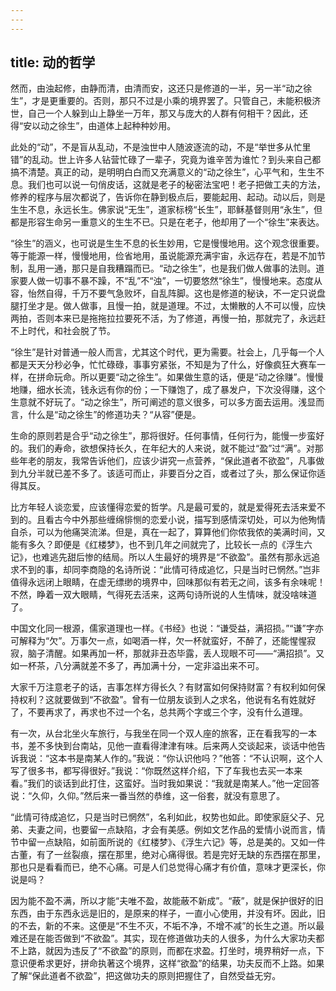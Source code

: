 ```yaml
---
---
---
```

title: 动的哲学
---




然而，由浊起修，由静而清，由清而安，这还只是修道的一半，另一半“动之徐生”，才是更重要的。否则，那只不过是小乘的境界罢了。只管自己，未能积极济世，自己一个人躲到山上静坐一万年，那又与庞大的人群有何相干？因此，还得“安以动之徐生”，由道体上起种种妙用。

此处的“动”，不是盲从乱动，不是浊世中人随波逐流的动，不是“举世多从忙里错”的乱动。世上许多人钻营忙碌了一辈子，究竟为谁辛苦为谁忙？到头来自己都搞不清楚。真正的动，是明明白白而又充满意义的“动之徐生”，心平气和，生生不息。我们也可以说一句俏皮话，这就是老子的秘密法宝吧！老子把做工夫的方法，修养的程序与层次都说了，告诉你在静到极点后，要能起用、起动。动以后，则是生生不息，永远长生。佛家说“无生”，道家标榜“长生”，耶稣基督则用“永生”，但都是形容生命另一重意义的生生不已。只是在老子，他却用了一个“徐生”来表达。

“徐生”的涵义，也可说是生生不息的长生妙用，它是慢慢地用。这个观念很重要。等于能源一样，慢慢地用，俭省地用，虽说能源充满宇宙，永远存在，若是不加节制，乱用一通，那只是自我糟蹋而已。“动之徐生”，也是我们做人做事的法则。道家要人做一切事不暴不躁，不“乱”不“浊”，一切要悠然“徐生”，慢慢地来。态度从容，怡然自得，千万不要气急败坏，自乱阵脚。这也是修道的秘诀，不一定只说盘腿打坐才是。做人做事，且慢一拍，就是道理。不过，太懒散的人不可以慢，应快两拍，否则本来已是拖拖拉拉要死不活，为了修道，再慢一拍，那就完了，永远赶不上时代，和社会脱了节。

“徐生”是针对普通一般人而言，尤其这个时代，更为需要。社会上，几乎每一个人都是天天分秒必争，忙忙碌碌，事事穷紧张，不知是为了什么，好像疯狂大赛车一样，在拼命玩命。所以更要“动之徐生”。如果做生意的话，便是“动之徐赚”。慢慢地赚，细水长流，钱永远有你的份；一下赚饱了，成了暴发户，下次没得赚，这个生意就不好玩了。“动之徐生”，所可阐述的意义很多，可以多方面去运用。浅显而言，什么是“动之徐生”的修道功夫？“从容”便是。

生命的原则若是合乎“动之徐生”，那将很好。任何事情，任何行为，能慢一步蛮好的。我们的寿命，欲想保持长久，在年纪大的人来说，就不能过“盈”过“满”。对那些年老的朋友，我常告诉他们，应该少讲究一点营养，“保此道者不欲盈”，凡事做到九分半就已差不多了。该适可而止，非要百分之百，或者过了头，那么保证你适得其反。

比方年轻人谈恋爱，应该懂得恋爱的哲学。凡是最可爱的，就是爱得死去活来爱不到的。且看古今中外那些缠绵悱恻的恋爱小说，描写到感情深切处，可以为他殉情自杀，可以为他痛哭流涕。但是，真在一起了，算算他们你侬我侬的美满时间，又能有多久？即便是《红楼梦》，也不到几年之间就完了，比较长一点的《浮生六记》，也难逃先甜后惨的结局。所以人生最好的境界是“不欲盈”。虽然有那永远追求不到的事，却同李商隐的名诗所说：“此情可待成追忆，只是当时已惘然。”岂非值得永远闭上眼睛，在虚无缥缈的境界中，回味那似有若无之间，该多有余味呢！不然，睁着一双大眼睛，气得死去活来，这两句诗所说的人生情味，就没啥味道了。

中国文化同一根源，儒家道理也一样。《书经》也说：“谦受益，满招损。”“谦”字亦可解释为“欠”。万事欠一点，如喝酒一样，欠一杯就蛮好，不醉了，还能惺惺寂寂，脑子清醒。如果再加一杯，那就非丑态毕露，丢人现眼不可——“满招损”。又如一杯茶，八分满就差不多了，再加满十分，一定非溢出来不可。

大家千万注意老子的话，吉事怎样方得长久？有财富如何保持财富？有权利如何保持权利？这就要做到“不欲盈”。曾有一位朋友谈到人之求名，他说有名有姓就好了，不要再求了，再求也不过一个名，总共两个字或三个字，没有什么道理。

有一次，从台北坐火车旅行，与我坐在同一个双人座的旅客，正在看我写的一本书，差不多快到台南站，见他一直看得津津有味。后来两人交谈起来，谈话中他告诉我说：“这本书是南某人作的。”我说：“你认识他吗？”他答：“不认识啊，这个人写了很多书，都写得很好。”我说：“你既然这样介绍，下了车我也去买一本来看。”我们的谈话到此打住，这蛮好。当时我如果说：“我就是南某人。”他一定回答说：“久仰，久仰。”然后来一番当然的恭维，这一俗套，就没有意思了。

“此情可待成追忆，只是当时已惘然”，名利如此，权势也如此。即使家庭父子、兄弟、夫妻之间，也要留一点缺陷，才会有美感。例如文艺作品的爱情小说而言，情节中留一点缺陷，如前面所说的《红楼梦》、《浮生六记》等，总是美的。又如一件古董，有了一丝裂痕，摆在那里，绝对心痛得很。若是完好无缺的东西摆在那里，那也只是看看而已，绝不心痛。可是人们总觉得心痛才有价值，意味才更深长，你说是吗？

因为能不盈不满，所以才能“夫唯不盈，故能蔽不新成”。“蔽”，就是保护很好的旧东西，由于东西永远是旧的，是原来的样子，一直小心使用，并没有坏。因此，旧的不去，新的不来。这便是“不生不灭，不垢不净，不增不减”的长生之道。所以最难还是在能否做到“不欲盈”。其实，现在修道做功夫的人很多，为什么大家功夫都不上路，就因为违反了“不欲盈”的原则，而都在求盈。打坐时，境界稍好一点，下意识便希求更好，拼命执著这个境界，这样“欲盈”的结果，功夫反而不上路。如果了解“保此道者不欲盈”，把这做功夫的原则把握住了，自然受益无穷。